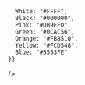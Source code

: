 
<Meta title="App/Colors" />

<ColorPalette>
  <ColorItem
    title="Initial design colors"
    subtitle=""
    colors={{

      White: "#FFFF",
      Black: "#000000",
      Pink: "#DB9EFD",
      Green: "#0CAC56",
      Orange: "#FB8510",
      Yellow: "#FCD548",
      Blue: "#5553FE"
    }}

/>

</ColorPalette>
